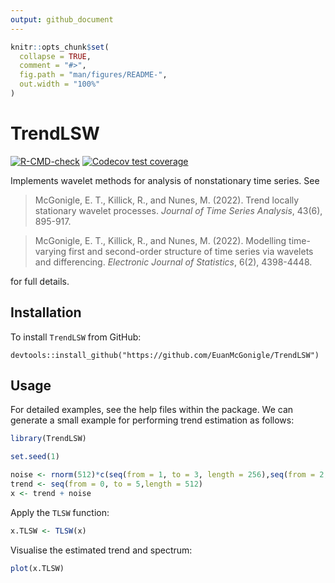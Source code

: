 ```yaml
---
output: github_document
---
```


<!-- README.md is generated from README.Rmd. Please edit that file -->

```r
knitr::opts_chunk$set(
  collapse = TRUE,
  comment = "#>",
  fig.path = "man/figures/README-",
  out.width = "100%"
)
```

# TrendLSW

<!-- badges: start -->
[![R-CMD-check](https://github.com/EuanMcGonigle/TrendLSW/actions/workflows/R-CMD-check.yaml/badge.svg)](https://github.com/EuanMcGonigle/TrendLSW/actions/workflows/R-CMD-check.yaml)
[![Codecov test coverage](https://codecov.io/gh/EuanMcGonigle/TrendLSW/branch/main/graph/badge.svg)](https://app.codecov.io/gh/EuanMcGonigle/TrendLSW?branch=main)
<!-- badges: end -->

Implements wavelet methods for analysis of nonstationary time series. See 

> McGonigle, E. T., Killick, R., and Nunes, M. (2022). Trend locally stationary wavelet processes. *Journal of Time Series Analysis*, 43(6), 895-917. 

> 
> McGonigle, E. T., Killick, R., and Nunes, M. (2022). Modelling time-varying first and second-order structure of time series via wavelets and differencing. *Electronic Journal of Statistics*, 6(2), 4398-4448.

for full details.

## Installation

To install `TrendLSW` from GitHub:

```
devtools::install_github("https://github.com/EuanMcGonigle/TrendLSW")
```

## Usage

For detailed examples, see the help files within the package. We can generate a small example for performing trend estimation as follows:


```r

library(TrendLSW)

set.seed(1)

noise <- rnorm(512)*c(seq(from = 1, to = 3, length = 256),seq(from = 2, to = 1, length = 256))
trend <- seq(from = 0, to = 5,length = 512)
x <- trend + noise

```

Apply the `TLSW` function:

```r
x.TLSW <- TLSW(x)
```

Visualise the estimated trend and spectrum:
```r
plot(x.TLSW)
```
